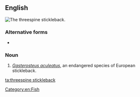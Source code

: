 ==English==
[[Image:GasterosteusAculeatusMaleHead.JPG|thumb|The '''threespine stickleback'''.]]
{{wikipedia}}
{{wikispecies|Gasterosteus aculeatus}}

===Alternative forms===
* {{l|en|three-spined stickleback}}

===Noun===
{{en-noun|head=[[three]][[spine]] [[stickleback]]}}

# ''[[Gasterosteus aculeatus]]'', an endangered species of European stickleback.

[[Category:en:Fish]]

[[ta:threespine stickleback]]
